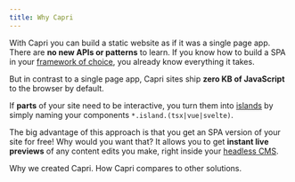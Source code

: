 ```yaml
---
title: Why Capri
---
```


With Capri you can build a static website as if it was a single page app.
There are **no new APIs or patterns** to learn. If you know how to build a SPA in your [framework
of choice](/docs/frameworks), you already know everything it takes.

But in contrast to a single page app, Capri sites ship **zero KB of JavaScript** to the browser by default.

If **parts** of your site need to be interactive, you turn them into [islands](/docs/project-structure/islands)
by simply naming your components `*.island.(tsx|vue|svelte)`.

The big advantage of this approach is that you get an SPA version of your site for free!
Why would you want that? It allows you to get **instant live previews** of any content edits you make,
right inside your [headless CMS](/docs/integrations/).

<TwoCols>
  <Card link="/docs/why/motivation" title="Motivation">
    Why we created Capri.
  </Card>
  <Card link="/docs/why/capri-vs-x" title="Capri vs. X">
    How Capri compares to other solutions.
  </Card>
</TwoCols>

